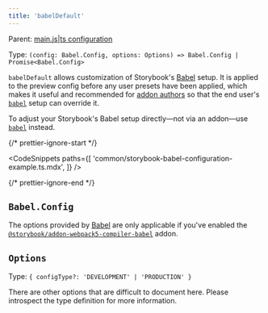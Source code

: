 ```yaml
---
title: 'babelDefault'
---
```


Parent: [main.js|ts configuration](./main-config.md)

Type: `(config: Babel.Config, options: Options) => Babel.Config | Promise<Babel.Config>`

`babelDefault` allows customization of Storybook's [Babel](https://babeljs.io/) setup. It is applied to the preview config before any user presets have been applied, which makes it useful and recommended for [addon authors](../addons/writing-presets.md#babel) so that the end user's [`babel`](./main-config-babel.md) setup can override it.

<Callout variant="info" icon="💡">

To adjust your Storybook's Babel setup directly—not via an addon—use [`babel`](./main-config-babel.md) instead.

</Callout>

{/* prettier-ignore-start */}

<CodeSnippets
  paths={[
    'common/storybook-babel-configuration-example.ts.mdx',
  ]}
/>

{/* prettier-ignore-end */}

## `Babel.Config`

The options provided by [Babel](https://babeljs.io/docs/options) are only applicable if you've enabled the [`@storybook/addon-webpack5-compiler-babel`](https://storybook.js.org/addons/@storybook/addon-webpack5-compiler-babel) addon.

## `Options`

Type: `{ configType?: 'DEVELOPMENT' | 'PRODUCTION' }`

There are other options that are difficult to document here. Please introspect the type definition for more information.
